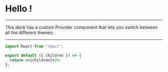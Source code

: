 
# Hello <ThemeName />!

---

This deck has a custom Provider component
that lets you switch between all the different themes.

---

```jsx
import React from "react";

export default ({ children }) => {
  return <>{children}</>;
};
```
